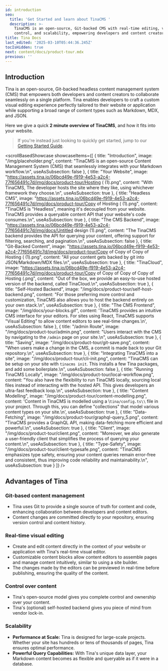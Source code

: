 ```yaml
---
id: introduction
seo:
  title: 'Get Started and learn about TinaCMS '
  description: >-
    TinaCMS is an open-source, Git-backed CMS with real-time editing, version
    control, and scalability, empowering developers and content creators alike.
title: Tina Docs
last_edited: '2025-03-10T05:44:36.245Z'
tocIsHidden: true
next: content/docs/product-tour.mdx
previous: ''
---
```


## Introduction

Tina is an open-source, Git-backed headless content management system (CMS) that empowers both developers and content creators to collaborate seamlessly on a single platform. Tina enables developers to craft a custom visual editing experience perfectly tailored to their website or application while supporting a broad range of content types such as Markdown, MDX, and JSON.

<Youtube embedSrc="https://www.youtube.com/embed/zRkeKSZjlyw" />

Here we give a quick **2 minute overview of TinaCMS**, and how it fits into your website.

> If you're instead just looking to quickly get started, jump to our [Getting Started Guide](/docs/setup-overview/).

<scrollBasedShowcase
  showcaseItems={[
    {
      title: "Introduction",
      image: "/img/placeholder.png",
      content:
        "TinaCMS is an open-source Content Management System (CMS) that seamlessly integrates with your Markdown workflow.\n",
      useAsSubsection: false
    },
    {
      title: "Your Website",
      image:
        "https://assets.tina.io/06bcd49e-f919-4e53-a2c4-77f656491c7d/img/docs/product-tour/Hosting ( (1).png",
      content:
        "With TinaCMS, The developer hosts the site where they like, using whichever framework they choose.\n",
      useAsSubsection: true
    },
    {
      title: "Headless CMS",
      image:
        "https://assets.tina.io/06bcd49e-f919-4e53-a2c4-77f656491c7d/img/docs/product-tour/Copy of Hosting ( (1).png",
      content:
        "TinaCMS is \"Headless\", meaning it's decoupled from your website. TinaCMS provides a queryable content API that your website's code consumes.\n",
      useAsSubsection: true
    },
    {
      title: "The CMS Backend",
      image:
        "https://assets.tina.io/06bcd49e-f919-4e53-a2c4-77f656491c7d/img/docs/Untitled design (1).png",
      content:
        "The TinaCMS backend provides the API for querying your content, offering support for filtering, searching, and pagination.\n",
      useAsSubsection: false
    },
    {
      title: "Git-Backed Content",
      image:
        "https://assets.tina.io/06bcd49e-f919-4e53-a2c4-77f656491c7d/img/docs/product-tour/Copy of Copy of Copy of Hosting ( (1).png",
      content:
        "All your content gets backed by git into JSON/Markdown/MDX files.\n",
      useAsSubsection: true
    },
    {
      title: "TinaCloud",
      image:
        "https://assets.tina.io/06bcd49e-f919-4e53-a2c4-77f656491c7d/img/docs/product-tour/Copy of Copy of Copy of Copy of Hosting (.png",
      content:
        "Out of the box, we provide an easy-to-use hosted version of the backend, called TinaCloud.\n",
      useAsSubsection: true
    },
    {
      title: "Self-Hosted Backend",
      image: "/img/docs/product-tour/self-host-backend.png",
      content:
        "For those preferring more control and customization, TinaCMS also allows you to host the backend entirely on your own stack.\n",
      useAsSubsection: true
    },
    {
      title: "The CMS Frontend",
      image: "/img/docs/your-blocks.gif",
      content:
        'TinaCMS provides an intuitive CMS interface for your editors. For sites using React, TinaCMS supports "Visual Editing" to allow content editors to see real-time changes.\n',
      useAsSubsection: false
    },
    {
      title: "/admin Route",
      image: "/img/docs/product-tour/admin.png",
      content:
        "Users interact with the CMS by navigating to the `/admin` page on your site.\n",
      useAsSubsection: true
    },
    {
      title: "Saving",
      image: "/img/docs/product-tour/git-save.png",
      content:
        "When users make a change in the CMS, a commit is made back to your Git repository.\n",
      useAsSubsection: true
    },
    {
      title: "Integrating TinaCMS into a site",
      image: "/img/docs/product-tour/cli-init.png",
      content:
        "TinaCMS can be setup on your site with `tinacms init`. This installs a few Tina packages, and add some boilerplate.\n",
      useAsSubsection: false
    },
    {
      title: "Running TinaCMS Locally",
      image: "/img/docs/product-tour/local-workflow.png",
      content:
        "You also have the flexibility to run TinaCMS locally, sourcing local files instead of interacting with the hosted API. This gives developers an ultra-fast feedback loop.\n",
      useAsSubsection: true
    },
    {
      title: "Content Modelling",
      image: "/img/docs/product-tour/content-modelling.png",
      content:
        'Content in TinaCMS is modelled using a \\`tina/config.ts\\` file in your project. Through this, you can define "collections" that model various content types on your site.\n',
      useAsSubsection: true
    },
    {
      title: "Data-Fetching",
      image: "/img/docs/product-tour/graphql-query_5.png",
      content:
        "TinaCMS provides a GraphQL API, making data-fetching more efficient and powerful.\n",
      useAsSubsection: true
    },
    {
      title: "Client",
      image: "/img/docs/product-tour/client.png",
      content:
        "Moreover, we also generate a user-friendly client that simplifies the process of querying your content.\n",
      useAsSubsection: true
    },
    {
      title: "Type-Safety",
      image: "/img/docs/product-tour/client-typesafe.png",
      content:
        "TinaCMS emphasizes type safety, ensuring your content queries remain error-free and consistent, thus improving code reliability and maintainability.\n",
      useAsSubsection: true
    }
  ]}
/>

## Advantages of Tina

### Git-based content management

* Tina uses Git to provide a single source of truth for content and code, enhancing collaboration between developers and content editors.
* Content changes are committed directly to your repository, ensuring version control and content history.

### Real-time visual editing

* Create and edit content directly in the context of your website or application with Tina's real-time visual editor.
* Customizable content blocks allow content editors to assemble pages and manage content intuitively, similar to using a site builder.
* The changes made by the editors can be previewed in real-time before publishing, ensuring the quality of the content.

### Control over content

* Tina's open-source model gives you complete control and ownership over your content.
* Tina's (optional) self-hosted backend gives you piece of mind from vendor lock-in.

### Scalability

* **Performance at Scale:** Tina is designed for large-scale projects. Whether your site has hundreds or tens of thousands of pages, Tina ensures optimal performance.
* **Powerful Query Capabilities:** With Tina's unique data layer, your Markdown content becomes as flexible and queryable as if it were in a database.
